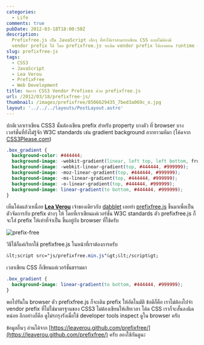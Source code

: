 ```yaml
---
categories:
  - Life
comments: true
pubDate: 2012-03-18T18:00:50Z
description:
  Prefixfree.js เป็น JavaScript เล็กๆ ที่ทำให้เราสามารถเขียน CSS แบบไม่ต้องมี
  vendor prefix ได้ โดย prefixfree.js จะเติม vendor prefix ให้เองตอน runtime ครับ
slug: prefixfree-js
tags:
  - CSS3
  - JavaScript
  - Lea Verou
  - PrefixFree
  - Web Development
title: จัดการ CSS3 Vendor Prefixes ด้วย prefixfree.js
url: /2012/03/18/prefixfree-js/
thumbnail: /images/prefixfree/8506629435_7bed3a069c_o.jpg
layout: '../../../layouts/PostLayout.astro'
---
```


ปกติเวลาเราเขียน CSS3 นั้นต้องเขียน prefix สำหรับ property บางตัว ที่ browser บางเวอร์ชั่นที่ยังไม่รู้จัก W3C standards เช่น gradient background ลากยาวมหึมา (โค้ดจาก [CSS3Please.com](https://css3please.com/))

```css
.box_gradient {
  background-color: #444444;
  background-image: -webkit-gradient(linear, left top, left bottom, from(#444444), to(#999999));
  background-image: -webkit-linear-gradient(top, #444444, #999999);
  background-image: -moz-linear-gradient(top, #444444, #999999);
  background-image: -ms-linear-gradient(top, #444444, #999999);
  background-image: -o-linear-gradient(top, #444444, #999999);
  background-image: linear-gradient(to bottom, #444444, #999999);
}
```

เห็นโค้ดแล้วเหนื่อย **[Lea Verou](https://lea.verou.me/)** เจ้าของเดียวกับ [dabblet](https://armno.in.th/2012/03/12/dabblet-com-css-playground/) เลยทำ [prefixfree.js](https://leaverou.github.com/prefixfree/) ขึ้นมาเพื่อเป็นตัวจัดการกับ prefix ต่างๆ ให้ โดยที่เราเขียนแค่เวอร์ชั่น W3C standards ตัว prefixfree.js ก็จะใส่ prefix ให้เท่าที่จำเป็น ขึ้นอยู่กับ browser ที่ใช้ครับ

![prefix-free](/images/prefixfree/8506629435_7bed3a069c_o.jpg)

วิธีใช้ก็แค่เรียกใช้ prefixfree.js ในหน้าที่เราต้องการครับ

```css
&lt;script src="js/prefixfree.min.js"&gt;&lt;/script&gt;
```

เวลาเขียน CSS ก็เขียนแค่เวอร์ชั่นธรรมดา

```css
.box_gradient {
  background-image: linear-gradient(to bottom, #444444, #999999);
}
```

พอไปรันใน browser ตัว prefixfree.js ก็จะเติม prefix ให้อัตโนมัติ ข้อดีก็คือ เราไม่ต้องไปจำ vendor prefix ที่ไม่ใช่มาตรฐานของ CSS3 ไม่ต้องเขียนให้เสียเวลา โค้ด CSS เราก็จะสั้นลงนิดหน่อย อีกอย่างก็คือ ดูไม่รกรุงรังเมื่อใช้ developer tools inspect ดูใน browser ครับ

ข้อมูลอื่นๆ อ่านได้จาก [https://leaverou.github.com/prefixfree/](https://leaverou.github.com/prefixfree/) ครับ ลองใช้กันดูนะ
